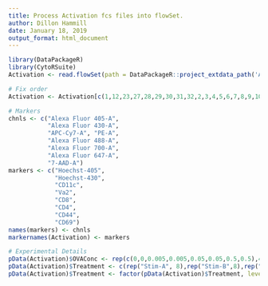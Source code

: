 ```yaml
---
title: Process Activation fcs files into flowSet.
author: Dillon Hammill
date: January 18, 2019
output_format: html_document
---
```

```r
library(DataPackageR)
library(CytoRSuite)
Activation <- read.flowSet(path = DataPackageR::project_extdata_path('Activation'))

# Fix order
Activation <- Activation[c(1,12,23,27,28,29,30,31,32,2,3,4,5,6,7,8,9,10,11,13,14,15,16,17,18,19,20,21,22,24,25,26)]

# Markers
chnls <- c("Alexa Fluor 405-A", 
           "Alexa Fluor 430-A", 
           "APC-Cy7-A", "PE-A", 
           "Alexa Fluor 488-A", 
           "Alexa Fluor 700-A", 
           "Alexa Fluor 647-A", 
           "7-AAD-A")
markers <- c("Hoechst-405", 
             "Hoechst-430", 
             "CD11c", 
             "Va2", 
             "CD8", 
             "CD4", 
             "CD44", 
             "CD69")
names(markers) <- chnls
markernames(Activation) <- markers

# Experimental Details
pData(Activation)$OVAConc <- rep(c(0,0,0.005,0.005,0.05,0.05,0.5,0.5),4)
pData(Activation)$Treatment <- c(rep("Stim-A", 8),rep("Stim-B",8),rep("Stim-C",8),rep("Stim-D",8))
pData(Activation)$Treatment <- factor(pData(Activation)$Treatment, levels = c("Stim-A","Stim-B","Stim-C","Stim-D"))
```
